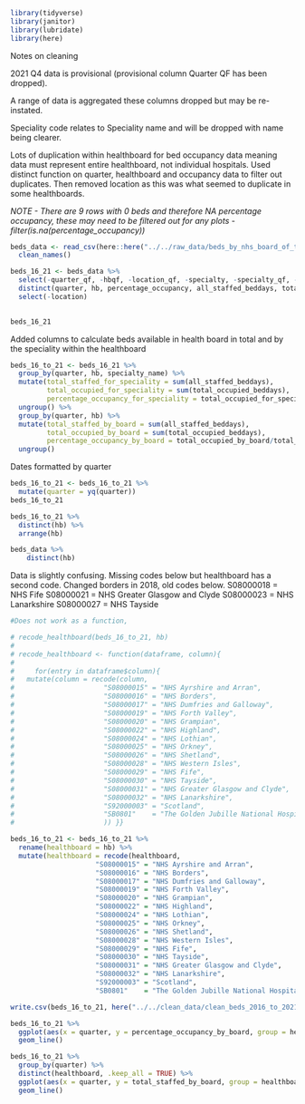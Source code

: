 ```r
library(tidyverse)
library(janitor)
library(lubridate)
library(here)
```
Notes on cleaning

2021 Q4 data is provisional (provisional column Quarter QF has been dropped).

A range of data is aggregated these columns dropped but may be re-instated.

Speciality code relates to Speciality name and will be dropped with name being clearer.

Lots of duplication within healthboard for bed occupancy data meaning data must represent entire healthboard, not individual hospitals. Used distinct function on quarter, healthboard and occupancy data to filter out duplicates. Then removed location as this was what seemed to duplicate in some healthboards.

_NOTE - There are 9 rows with 0 beds and therefore NA percentage occupancy, these may need to be filtered out for any plots - filter(is.na(percentage_occupancy))_

```r
beds_data <- read_csv(here::here("../../raw_data/beds_by_nhs_board_of_treatment_and_specialty.csv")) %>% 
  clean_names() 

beds_16_21 <- beds_data %>% 
  select(-quarter_qf, -hbqf, -location_qf, -specialty, -specialty_qf, -specialty_name_qf, -all_staffed_beddays_qf, -total_occupied_beddays_qf, - average_available_staffed_beds_qf, -average_occupied_beds_qf, -percentage_occupancy_qf) %>% 
  distinct(quarter, hb, percentage_occupancy, all_staffed_beddays, total_occupied_beddays, average_occupied_beds, .keep_all = TRUE) %>% 
  select(-location)

  
beds_16_21
```

Added columns to calculate beds available in health board in total and by the speciality within the healthboard

```r
beds_16_to_21 <- beds_16_21 %>% 
  group_by(quarter, hb, specialty_name) %>% 
  mutate(total_staffed_for_speciality = sum(all_staffed_beddays),
         total_occupied_for_speciality = sum(total_occupied_beddays),
         percentage_occupancy_for_speciality = total_occupied_for_speciality/total_staffed_for_speciality * 100) %>% 
  ungroup() %>% 
  group_by(quarter, hb) %>% 
  mutate(total_staffed_by_board = sum(all_staffed_beddays),
         total_occupied_by_board = sum(total_occupied_beddays),
         percentage_occupancy_by_board = total_occupied_by_board/total_staffed_by_board * 100) %>% 
  ungroup()
```

Dates formatted by quarter

```r
beds_16_to_21 <- beds_16_to_21 %>% 
  mutate(quarter = yq(quarter))
beds_16_to_21
```


```r
beds_16_to_21 %>% 
  distinct(hb) %>% 
  arrange(hb)

beds_data %>% 
    distinct(hb)
```

Data is slightly confusing. Missing codes below but healthboard has a second code. Changed borders in 2018, old codes below.
S08000018 = NHS Fife
S08000021 = NHS Greater Glasgow and Clyde
S08000023 = NHS Lanarkshire
S08000027 = NHS Tayside
```r
#Does not work as a function,

# recode_healthboard(beds_16_to_21, hb)
# 
# recode_healthboard <- function(dataframe, column){
#       
#     for(entry in dataframe$column){
#   mutate(column = recode(column,
#                      "S08000015" = "NHS Ayrshire and Arran",
#                      "S08000016" = "NHS Borders",
#                      "S08000017" = "NHS Dumfries and Galloway",
#                      "S08000019" = "NHS Forth Valley",
#                      "S08000020" = "NHS Grampian",
#                      "S08000022" = "NHS Highland",
#                      "S08000024" = "NHS Lothian",
#                      "S08000025" = "NHS Orkney",
#                      "S08000026" = "NHS Shetland",
#                      "S08000028" = "NHS Western Isles",
#                      "S08000029" = "NHS Fife",
#                      "S08000030" = "NHS Tayside",
#                      "S08000031" = "NHS Greater Glasgow and Clyde",
#                      "S08000032" = "NHS Lanarkshire",
#                      "S92000003" = "Scotland",
#                      "SB0801"    = "The Golden Jubille National Hospital"
#                      )) }}
```


```r
beds_16_to_21 <- beds_16_to_21 %>% 
  rename(healthboard = hb) %>% 
  mutate(healthboard = recode(healthboard,
                     "S08000015" = "NHS Ayrshire and Arran",
                     "S08000016" = "NHS Borders",
                     "S08000017" = "NHS Dumfries and Galloway",
                     "S08000019" = "NHS Forth Valley",
                     "S08000020" = "NHS Grampian",
                     "S08000022" = "NHS Highland",
                     "S08000024" = "NHS Lothian",
                     "S08000025" = "NHS Orkney",
                     "S08000026" = "NHS Shetland",
                     "S08000028" = "NHS Western Isles",
                     "S08000029" = "NHS Fife",
                     "S08000030" = "NHS Tayside",
                     "S08000031" = "NHS Greater Glasgow and Clyde",
                     "S08000032" = "NHS Lanarkshire",
                     "S92000003" = "Scotland",
                     "SB0801"    = "The Golden Jubille National Hospital"))
```


```r
write.csv(beds_16_to_21, here("../../clean_data/clean_beds_2016_to_2021"))
```

```r

beds_16_to_21 %>% 
  ggplot(aes(x = quarter, y = percentage_occupancy_by_board, group = healthboard, colour = healthboard)) +
  geom_line()

beds_16_to_21 %>% 
  group_by(quarter) %>%
  distinct(healthboard, .keep_all = TRUE) %>%
  ggplot(aes(x = quarter, y = total_staffed_by_board, group = healthboard, colour = healthboard)) +
  geom_line()


```

